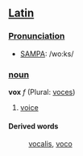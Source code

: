 ==[[Latin]]==
===[[Pronunciation]]===
*[[w:SAMPA|SAMPA]]: /wo:ks/
===[[noun]]===
'''vox''' ''f'' (Plural: [[voces]])

# [[voice]]
====Derived words====
: [[vocalis]], [[voco]]